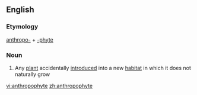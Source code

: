 ==English==
===Etymology===
[[anthropo-]] + [[-phyte]]

===Noun===
{{en-noun}}

# Any [[plant]] accidentally [[introduced]] into a new [[habitat]] in which it does not naturally grow

[[vi:anthropophyte]]
[[zh:anthropophyte]]